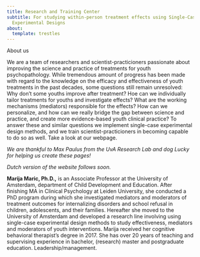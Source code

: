 ```yaml
---
title: Research and Training Center
subtitle: For studying within-person treatment effects using Single-Case
  Experimental Designs
about:
  template: trestles
---
```

About us

We are a team of researchers and scientist-practicioners passionate about improving the science and practice of treatments for youth psychopathology. While tremendous amount of progress has been made with regard to the knowledge on the efficacy and effectiveness of youth treatments in the past decades, some questions still remain unresolved: Why don’t some youths improve after treatment? Hoe can we individually tailor treatments for youths and investigate effects? What are the working mechanisms (mediators) responsible for the effects? How can we personalize, and how can we really bridge the gap between science and practice, and create more evidence-based youth clinical practice? To answer these and similar questions we implement single-case experimental design methods, and we train scientist-practicioners in becoming capable to do so as well. Take a look at our webpage.

_We are thankful to Max Paulus from the UvA Research Lab and dog Lucky for helping us create these pages!_ 

_Dutch version of the website follows soon._

**Marija Maric, Ph.D.,** is an Associate Professor at the University of Amsterdam, department of Child Development and Education. After finishing MA in Clinical Psychology at Leiden University, she conducted a PhD program during which she investigated mediators and moderators of treatment outcomes for internalizing disorders and school refusal in children, adolescents, and their families. Hereafter she moved to the University of Amsterdam and developed a research line involving using single-case experimental design methods to study effectiveness, mediators and moderators of youth interventions. Marija received her cognitive behavioral therapist’s degree in 2017. She has over 20 years of teaching and supervising experience in bachelor, (research) master and postgraduate education. Leadership/management.